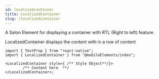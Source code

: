 ```yaml
---
id: localizedcontainer
title: LocalizedContainer
slug: /localizedcontainer
---
```


A Salon Element for displaying a container with RTL (Right to left) feature.

LocalizedContainer displays the content with in a row of content

```tsx
import { TextProp } from "react-native";
import { LocalizedContainer } from "@mobileElements/index";

<LocalizedContainer style={ /** Style Object**/}>
        /** Content here  **/ 
</LocalizedContainer>;
```
